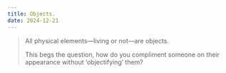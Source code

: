 ```yaml
---
title: Objects.
date: 2024-12-21
---
```


> All physical elements—living or not—are objects.
>
> This begs the question, how do you compliment someone on their appearance without ‘objectifying’ them?
